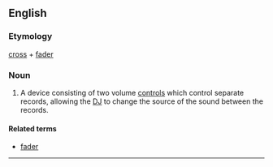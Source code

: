 ==English==
{{wikipedia}}
===Etymology===
[[cross]] + [[fader]]

===Noun===
{{en-noun}}

# {{music}} A device consisting of two volume [[control]]s which control separate records, allowing the [[DJ]] to change the source of the sound between the records.

====Related terms====
*[[fader]]
----